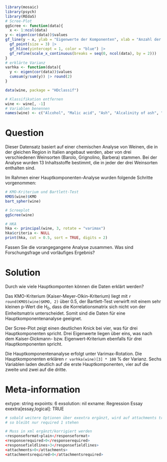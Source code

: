 ```r
library(mosaic)
library(psych)
library(REdaS)
# Scree-Plot
ggScree <- function(data){
  x <- 1:ncol(data)
y <- eigen(cor(data))$values
gf_line(y ~ x, ylab = "Eigenwerte der Komponenten", xlab = "Anzahl der Komponenten") |> 
  gf_point(size = 3) |> 
  gf_hline(yintercept = 1, color = "blue") |> 
  gf_refine(scale_x_continuous(breaks = seq(0, ncol(data), by = 2)))
}
# erklärte Varianz
varhka <- function(data){
  y <- eigen(cor(data))$values
  cumsum(y/sum(y)) |> round(2)
}
```


```r
data(wine, package = "HDclassif")

# Klassifikation entfernen
wine <- wine[, -1]
# Variablen benennen
names(wine) <- c("Alcohol", "Malic acid", "Ash", "Alcalinity of ash", "Magnesium", "Total phenols", "Flavanoids", "Nonflavanoid phenols", "Proanthocyanins", "Color intensity", "Hue", "OD280/OD315", "Proline")
```


Question
========

Dieser Datensatz basiert auf einer chemischen Analyse von Weinen, die in der gleichen Region in Italien angebaut werden, aber von drei verschiedenen Weinsorten (Barolo, Grignolino, Barbera) stammen. 
Bei der Analyse wurden 13 Inhaltsstoffe bestimmt, die in jeder der drei Weinsorten enthalten sind.

Im Rahmen einer Hauptkomponenten-Analyse wurden folgende Schritte vorgenommen:

```r
# KMO-Kriterium und Bartlett-Test
KMOS(wine)$KMO
bart_spher(wine)

# Screeplot
ggScree(wine)

# HKA
hka <- principal(wine, 3, rotate = "varimax")
hka$criteria <- NULL
print(hka, cut = 0.5, sort = TRUE, digits = 2)
```

Fassen Sie die vorangegangene Analyse zusammen. Was sind Forschungsfrage und vorläufiges Ergebnis?

Solution
========

Durch wie viele Hauptkomponten können die Daten erklärt werden?

Das KMO-Kriterium (Kaiser-Meyer-Olkin-Kriterium) liegt mit `r round(KMOS(wine)$KMO, 2)` über 0.5, der Bartlett-Test verwirft mit einem sehr kleinen p-Wert die H~0~, dass die Korrelationsmatrix sich nicht von der Einheitsmatrix unterscheidet. Somit sind die Daten für eine Hauptkomponentenanalyse geeignet.

Der Scree-Plot zeigt einen deutlichen Knick bei vier, was für drei Hauptkomponenten spricht. Drei Eigenwerte liegen über eins, was nach dem Kaiser-Dickmann- bzw. Eigenwert-Kriterium ebenfalls für drei Hauptkomponenten spricht.

Die Hauptkomponentenanalyse erfolgt unter Varimax-Rotation. Die Hauptkomponenten erklären `r varhka(wine)[3] * 100` % der Varianz. Sechs Variablen laden deutlich auf die erste Hauptkomponenten, vier auf die zweite und zwei auf die dritte.


Meta-information
================
extype: string
expoints: 6
exsolution: nil
exname: Regression Essay
exextra[essay,logical]: TRUE

```r
# sobald weitere Optionen über exextra ergänzt, wird auf attachments true umgeschaltet
# so bleibt nur required 1 stehen

# Muss in xml ergänzt/korrigiert werden
<responseformat>plain</responseformat>
<responserequired>0</responserequired>
<responsefieldlines>3</responsefieldlines>
<attachments>0</attachments>
<attachmentsrequired>0</attachmentsrequired>

```
